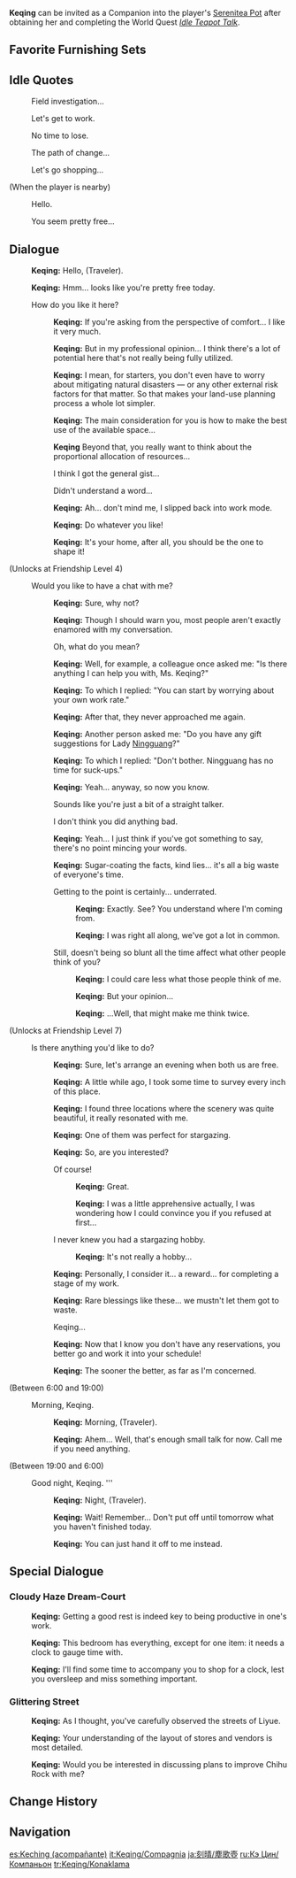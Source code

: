{{CharacterTabs}}
{{Furnishing Infobox
|title          = Keqing
|id             = 368129
|image          = Character Keqing Thumb.png
|category       = Companion
|subcategory    = Companion
|quality        = 5
|adeptal_energy = 300
|load           = 1200
|description    = Character In-Residence
}}
'''Keqing''' can be invited as a Companion into the player's [[Serenitea Pot]] after obtaining her and completing the World Quest ''[[Idle Teapot Talk]]''.

==Favorite Furnishing Sets==
{{HousingCompanion|favorite}}
{{Companion Favor Table}}

==Idle Quotes==
{{Dialogue start}}
: {{DIcon|Idle}} Field investigation...
: {{DIcon|Idle}} Let's get to work.
: {{DIcon|Idle}} No time to lose.
: {{DIcon|Idle}} The path of change...
: {{DIcon|Idle}} Let's go shopping...

;(When the player is nearby)
: {{DIcon|Idle}} Hello.
: {{DIcon|Idle}} You seem pretty free...
{{Dialogue end}}

==Dialogue==
{{Dialogue start}}
:{{A|vo keqing mimitomo hello 01.ogg}} '''Keqing:''' Hello, (Traveler).
:{{A|vo keqing mimitomo hello 02.ogg}} '''Keqing:''' Hmm... looks like you're pretty free today.
:{{DIcon}} How do you like it here?
::{{A|vo keqing mimitomo friendship1 01.ogg}} '''Keqing:''' If you're asking from the perspective of comfort... I like it very much.
::{{A|vo keqing mimitomo friendship1 02.ogg}} '''Keqing:''' But in my professional opinion... I think there's a lot of potential here that's not really being fully utilized.
::{{A|vo keqing mimitomo friendship1 03.ogg}} '''Keqing:''' I mean, for starters, you don't even have to worry about mitigating natural disasters &mdash; or any other external risk factors for that matter. So that makes your land-use planning process a whole lot simpler.
::{{A|vo keqing mimitomo friendship1 04.ogg}} '''Keqing:''' The main consideration for you is how to make the best use of the available space...
::{{A|vo keqing mimitomo friendship1 05.ogg}} '''Keqing''' Beyond that, you really want to think about the proportional allocation of resources...
::{{DIcon}} I think I got the general gist...
::{{DIcon}} Didn't understand a word...
::{{A|vo keqing mimitomo friendship1 06.ogg}} '''Keqing:''' Ah... don't mind me, I slipped back into work mode.
::{{A|vo keqing mimitomo friendship1 07.ogg}} '''Keqing:''' Do whatever you like!
::{{A|vo keqing mimitomo friendship1 08.ogg}} '''Keqing:''' It's your home, after all, you should be the one to shape it!
;(Unlocks at Friendship Level 4)
:{{DIcon}} Would you like to have a chat with me?
::{{A|vo keqing mimitomo friendship2 01.ogg}} '''Keqing:''' Sure, why not?
::{{A|vo keqing mimitomo friendship2 02.ogg}} '''Keqing:''' Though I should warn you, most people aren't exactly enamored with my conversation.
::{{DIcon}} Oh, what do you mean?
::{{A|vo keqing mimitomo friendship2 03.ogg}} '''Keqing:''' Well, for example, a colleague once asked me: "Is there anything I can help you with, Ms. Keqing?"
::{{A|vo keqing mimitomo friendship2 04.ogg}} '''Keqing:''' To which I replied: "You can start by worrying about your own work rate."
::{{A|vo keqing mimitomo friendship2 05.ogg}} '''Keqing:''' After that, they never approached me again.
::{{A|vo keqing mimitomo friendship2 06.ogg}} '''Keqing:''' Another person asked me: "Do you have any gift suggestions for Lady [[Ningguang]]?"
::{{A|vo keqing mimitomo friendship2 07.ogg}} '''Keqing:''' To which I replied: "Don't bother. Ningguang has no time for suck-ups."
::{{A|vo keqing mimitomo friendship2 08.ogg}} '''Keqing:''' Yeah... anyway, so now you know.
::{{DIcon}} Sounds like you're just a bit of a straight talker.
::{{DIcon}} I don't think you did anything bad.
::{{A|vo keqing mimitomo friendship2 09.ogg}} '''Keqing:''' Yeah... I just think if you've got something to say, there's no point mincing your words.
::{{A|vo keqing mimitomo friendship2 10.ogg}} '''Keqing:''' Sugar-coating the facts, kind lies... it's all a big waste of everyone's time.
::{{DIcon}} Getting to the point is certainly... underrated.
:::{{A|vo keqing mimitomo friendship2 11a 1.ogg}} '''Keqing:''' Exactly. See? You understand where I'm coming from.
:::{{A|vo keqing mimitomo friendship2 11a 2.ogg}} '''Keqing:''' I was right all along, we've got a lot in common.
::{{DIcon}} Still, doesn't being so blunt all the time affect what other people think of you?
:::{{A|vo keqing mimitomo friendship2 11b 1.ogg}} '''Keqing:''' I could care less what those people think of me.
:::{{A|vo keqing mimitomo friendship2 11b 2.ogg}} '''Keqing:''' But your opinion...
:::{{A|vo keqing mimitomo friendship2 11b 3.ogg}} '''Keqing:''' ...Well, that might make me think twice.
;(Unlocks at Friendship Level 7)
:{{DIcon}} Is there anything you'd like to do?
::{{A|vo keqing mimitomo friendship3 01.ogg}} '''Keqing:''' Sure, let's arrange an evening when both us are free.
::{{A|vo keqing mimitomo friendship3 02.ogg}} '''Keqing:''' A little while ago, I took some time to survey every inch of this place.
::{{A|vo keqing mimitomo friendship3 03.ogg}} '''Keqing:''' I found three locations where the scenery was quite beautiful, it really resonated with me.
::{{A|vo keqing mimitomo friendship3 04.ogg}} '''Keqing:''' One of them was perfect for stargazing.
::{{A|vo keqing mimitomo friendship3 05.ogg}} '''Keqing:''' So, are you interested?
::{{DIcon}} Of course!
:::{{A|vo keqing mimitomo friendship3 06a 1.ogg}} '''Keqing:''' Great.
:::{{A|vo keqing mimitomo friendship3 06a 2.ogg}} '''Keqing:''' I was a little apprehensive actually, I was wondering how I could convince you if you refused at first...
::{{DIcon}} I never knew you had a stargazing hobby.
:::{{A|vo keqing mimitomo friendship3 06b.ogg}} '''Keqing:''' It's not really a hobby...
::{{A|vo keqing mimitomo friendship3 07.ogg}} '''Keqing:''' Personally, I consider it... a reward... for completing a stage of my work.
::{{A|vo keqing mimitomo friendship3 08.ogg}} '''Keqing:''' Rare blessings like these... we mustn't let them got to waste.
::{{DIcon}} Keqing...
::{{A|vo keqing mimitomo friendship3 09.ogg}} '''Keqing:''' Now that I know you don't have any reservations, you better go and work it into your schedule!
::{{A|vo keqing mimitomo friendship3 10.ogg}} '''Keqing:''' The sooner the better, as far as I'm concerned.
;<nowiki>(Between 6:00 and 19:00)</nowiki>
:{{DIcon}} Morning, Keqing.
::{{A|vo keqing mimitomo morning 01.ogg}} '''Keqing:''' Morning, (Traveler).
::{{A|vo keqing mimitomo morning 02.ogg}} '''Keqing:''' Ahem... Well, that's enough small talk for now. Call me if you need anything.
;<nowiki>(Between 19:00 and 6:00)</nowiki>
:{{DIcon}} Good night, Keqing. '''
::{{A|vo keqing mimitomo night 01.ogg}} '''Keqing:''' Night, (Traveler).
::{{A|vo keqing mimitomo night 02.ogg}} '''Keqing:''' Wait! Remember... Don't put off until tomorrow what you haven't finished today.
::{{A|vo keqing mimitomo night 03.ogg}} '''Keqing:''' You can just hand it off to me instead.
{{Dialogue end}}

==Special Dialogue==
{{HousingCompanion|special}}

===Cloudy Haze Dream-Court===
{{Dialogue start}}
:{{A|Vo mimitomo ly keqing bedroom 01.ogg}} '''Keqing:''' Getting a good rest is indeed key to being productive in one's work.
:{{A|Vo mimitomo ly keqing bedroom 02.ogg}} '''Keqing:''' This bedroom has everything, except for one item: it needs a clock to gauge time with.
:{{A|Vo mimitomo ly keqing bedroom 03.ogg}} '''Keqing:''' I'll find some time to accompany you to shop for a clock, lest you oversleep and miss something important.
{{Dialogue end}}

===Glittering Street===
{{Dialogue start}}
:{{A|Vo mimitomo ly keqing store 01.ogg}} '''Keqing:''' As I thought, you've carefully observed the streets of Liyue.
:{{A|Vo mimitomo ly keqing store 02.ogg}} '''Keqing:''' Your understanding of the layout of stores and vendors is most detailed.
:{{A|Vo mimitomo ly keqing store 03.ogg}} '''Keqing:''' Would you be interested in discussing plans to improve Chihu Rock with me?
{{Dialogue end}}

==Change History==
{{Change History|1.6}}

==Navigation==
{{Furnishing Navbox/Living|Companion}}

[[es:Keching (acompañante)]]
[[it:Keqing/Compagnia]]
[[ja:刻晴/塵歌壺]]
[[ru:Кэ Цин/Компаньон]]
[[tr:Keqing/Konaklama]]